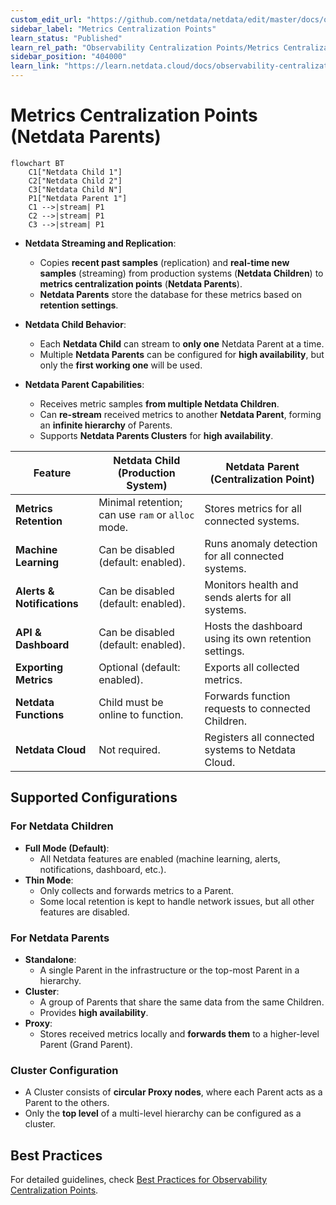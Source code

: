 ```yaml
---
custom_edit_url: "https://github.com/netdata/netdata/edit/master/docs/observability-centralization-points/metrics-centralization-points/README.md"
sidebar_label: "Metrics Centralization Points"
learn_status: "Published"
learn_rel_path: "Observability Centralization Points/Metrics Centralization Points"
sidebar_position: "404000"
learn_link: "https://learn.netdata.cloud/docs/observability-centralization-points/metrics-centralization-points/metrics-centralization-points"
---
```


# Metrics Centralization Points (Netdata Parents)

```mermaid
flowchart BT
    C1["Netdata Child 1"]
    C2["Netdata Child 2"]
    C3["Netdata Child N"]
    P1["Netdata Parent 1"]
    C1 -->|stream| P1
    C2 -->|stream| P1
    C3 -->|stream| P1
```

- **Netdata Streaming and Replication**:
    - Copies **recent past samples** (replication) and **real-time new samples** (streaming) from production systems (**Netdata Children**) to **metrics centralization points** (**Netdata Parents**).
    - **Netdata Parents** store the database for these metrics based on **retention settings**.

- **Netdata Child Behavior**:
    - Each **Netdata Child** can stream to **only one** Netdata Parent at a time.
    - Multiple **Netdata Parents** can be configured for **high availability**, but only the **first working one** will be used.

- **Netdata Parent Capabilities**:
    - Receives metric samples **from multiple Netdata Children**.
    - Can **re-stream** received metrics to another **Netdata Parent**, forming an **infinite hierarchy** of Parents.
    - Supports **Netdata Parents Clusters** for **high availability**.

| Feature                    | Netdata Child (Production System)                 | Netdata Parent (Centralization Point)                 |
|----------------------------|---------------------------------------------------|-------------------------------------------------------|
| **Metrics Retention**      | Minimal retention; can use `ram` or `alloc` mode. | Stores metrics for all connected systems.             |
| **Machine Learning**       | Can be disabled (default: enabled).               | Runs anomaly detection for all connected systems.     |
| **Alerts & Notifications** | Can be disabled (default: enabled).               | Monitors health and sends alerts for all systems.     |
| **API & Dashboard**        | Can be disabled (default: enabled).               | Hosts the dashboard using its own retention settings. |
| **Exporting Metrics**      | Optional (default: enabled).                      | Exports all collected metrics.                        |
| **Netdata Functions**      | Child must be online to function.                 | Forwards function requests to connected Children.     |
| **Netdata Cloud**          | Not required.                                     | Registers all connected systems to Netdata Cloud.     |

## **Supported Configurations**

### **For Netdata Children**

- **Full Mode (Default)**:
    - All Netdata features are enabled (machine learning, alerts, notifications, dashboard, etc.).
- **Thin Mode**:
    - Only collects and forwards metrics to a Parent.
    - Some local retention is kept to handle network issues, but all other features are disabled.

### **For Netdata Parents**

- **Standalone**:
    - A single Parent in the infrastructure or the top-most Parent in a hierarchy.
- **Cluster**:
    - A group of Parents that share the same data from the same Children.
    - Provides **high availability**.
- **Proxy**:
    - Stores received metrics locally and **forwards them** to a higher-level Parent (Grand Parent).

### **Cluster Configuration**

- A Cluster consists of **circular Proxy nodes**, where each Parent acts as a Parent to the others.
- Only the **top level** of a multi-level hierarchy can be configured as a cluster.

## **Best Practices**

For detailed guidelines, check [Best Practices for Observability Centralization Points](/docs/observability-centralization-points/best-practices.md).
